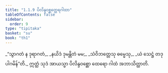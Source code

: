 ```yaml
---
title: "1.1.9 ပိလိန္ဒဝစ္ဆတ္ထေရဂါထာ"
tableOfContents: false
sidebar:
  order: 9
type: "tipitaka"
basket: "su"
book: "th1"
---
```



<DynamicBreadcrumb />

<Division number="9" book="th1" e="ch" v="19" p="221">

<Paragraph number="21" type="verses" book="th1">
_“သွာဂတံ န ဒုရာဂတံ,_  
_နယိဒံ ဒုမန္တိတံ မမ;_  
_သံဝိဘတ္တေသု ဓမ္မေသု,_  
_ယံ သေဋ္ဌံ တဒုပါဂမိန်”တိ._  

</Paragraph>

<Paragraph number="22" book="th1">
ဣတ္ထံ သုဒံ အာယသ္မာ ပိလိန္ဒဝစ္ဆော ထေရော ဂါထံ အဘာသိတ္ထာတိ.
</Paragraph>
</Division>